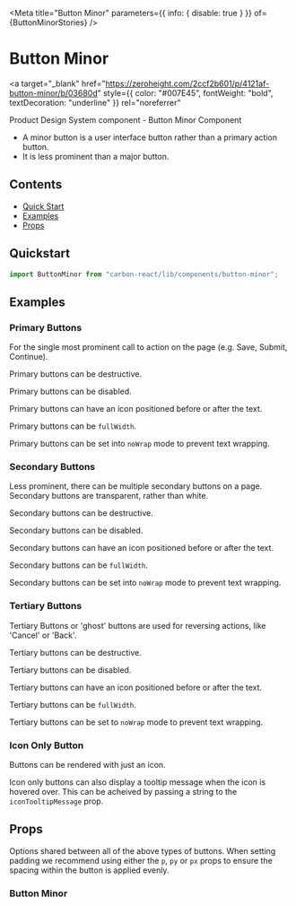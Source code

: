 

<Meta
  title="Button Minor"
  parameters={{ info: { disable: true } }}
  of={ButtonMinorStories}
/>

# Button Minor

<a
  target="_blank"
  href="https://zeroheight.com/2ccf2b601/p/4121af-button-minor/b/03680d"
  style={{ color: "#007E45", fontWeight: "bold", textDecoration: "underline" }}
  rel="noreferrer"
>
  Product Design System component - Button Minor Component
</a>

- A minor button is a user interface button rather than a primary action button.
- It is less prominent than a major button.

## Contents

- [Quick Start](#quick-start)
- [Examples](#examples)
- [Props](#props)

## Quickstart

```javascript
import ButtonMinor from "carbon-react/lib/components/button-minor";
```

## Examples

### Primary Buttons

For the single most prominent call to action on the page (e.g. Save, Submit, Continue).

<Canvas name="primary" of={ButtonMinorStories.PrimaryButton} />

Primary buttons can be destructive.

<Canvas
  name="primary/destructive"
  of={ButtonMinorStories.PrimaryDestructiveButton}
/>

Primary buttons can be disabled.

<Canvas name="primary/disabled" of={ButtonMinorStories.PrimaryDisabledButton} />

Primary buttons can have an icon positioned before or after the text.

<Canvas name="primary/icon" of={ButtonMinorStories.PrimaryIconButton} />

Primary buttons can be `fullWidth`.

<Canvas
  name="primary/full-width"
  of={ButtonMinorStories.PrimaryFullWidthButton}
/>

Primary buttons can be set into `noWrap` mode to prevent text wrapping.

<Canvas name="primary/noWrap" of={ButtonMinorStories.PrimaryNoWrapButton} />

### Secondary Buttons

Less prominent, there can be multiple secondary buttons on a page.
Secondary buttons are transparent, rather than white.

<Canvas name="secondary" of={ButtonMinorStories.SecondaryButton} />

Secondary buttons can be destructive.

<Canvas
  name="secondary/destructive"
  of={ButtonMinorStories.SecondaryDestructiveButton}
/>
Secondary buttons can be disabled.

<Canvas
  name="secondary/disabled"
  of={ButtonMinorStories.SecondaryDisabledButton}
/>

Secondary buttons can have an icon positioned before or after the text.

<Canvas name="secondary/icon" of={ButtonMinorStories.SecondaryIconButton} />

Secondary buttons can be `fullWidth`.

<Canvas
  name="secondary/full-width"
  of={ButtonMinorStories.SecondaryFullWidthButton}
/>

Secondary buttons can be set into `noWrap` mode to prevent text wrapping.

<Canvas name="secondary/noWrap" of={ButtonMinorStories.SecondaryNoWrapButton} />

### Tertiary Buttons

Tertiary Buttons or 'ghost' buttons are used for reversing actions, like 'Cancel' or 'Back'.

<Canvas name="tertiary" of={ButtonMinorStories.TertiaryButton} />

Tertiary buttons can be destructive.

<Canvas
  name="tertiary/destructive"
  of={ButtonMinorStories.TertiaryDestructiveButton}
/>

Tertiary buttons can be disabled.

<Canvas
  name="tertiary/disabled"
  of={ButtonMinorStories.TertiaryDisabledButton}
/>

Tertiary buttons can have an icon positioned before or after the text.

<Canvas name="tertiary/icon" of={ButtonMinorStories.TertiaryIconButton} />

Tertiary buttons can be `fullWidth`.

<Canvas
  name="tertiary/full-width"
  of={ButtonMinorStories.TertiaryFullWidthButton}
/>

Tertiary buttons can be set to `noWrap` mode to prevent text wrapping.

<Canvas name="tertiary/noWrap" of={ButtonMinorStories.TertiaryNoWrapButton} />

### Icon Only Button

Buttons can be rendered with just an icon.

<Canvas name="icon only button" of={ButtonMinorStories.IconOnlyButton} />

Icon only buttons can also display a tooltip message when the icon is hovered over. This can be acheived by passing a string to the `iconTooltipMessage` prop.

<Canvas
  name="icon only button with tooltip"
  of={ButtonMinorStories.IconOnlyWithTooltipButton}
/>

## Props

Options shared between all of the above types of buttons. When setting padding we recommend using either the `p`, `py`
or `px` props to ensure the spacing within the button is applied evenly.

### Button Minor

<ArgTypes of={ButtonMinorStories} />
